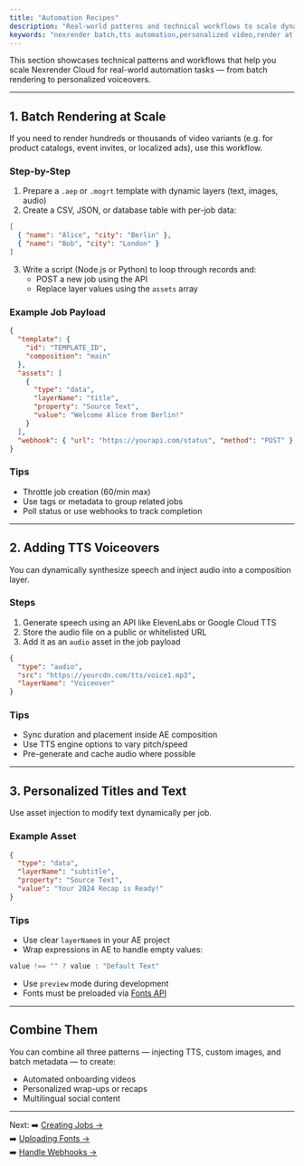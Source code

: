 ```yaml
---
title: "Automation Recipes"
description: "Real-world patterns and technical workflows to scale dynamic video rendering with Nexrender Cloud."
keywords: "nexrender batch,tts automation,personalized video,render at scale,layer override"
---
```


This section showcases technical patterns and workflows that help you scale Nexrender Cloud for real-world automation tasks — from batch rendering to personalized voiceovers.

---

## 1. Batch Rendering at Scale

If you need to render hundreds or thousands of video variants (e.g. for product catalogs, event invites, or localized ads), use this workflow.

### Step-by-Step

1. Prepare a `.aep` or `.mogrt` template with dynamic layers (text, images, audio)
2. Create a CSV, JSON, or database table with per-job data:

```json
[
  { "name": "Alice", "city": "Berlin" },
  { "name": "Bob", "city": "London" }
]
```

3. Write a script (Node.js or Python) to loop through records and:
   - POST a new job using the API
   - Replace layer values using the `assets` array

### Example Job Payload

```json
{
  "template": {
    "id": "TEMPLATE_ID",
    "composition": "main"
  },
  "assets": [
    {
      "type": "data",
      "layerName": "title",
      "property": "Source Text",
      "value": "Welcome Alice from Berlin!"
    }
  ],
  "webhook": { "url": "https://yourapi.com/status", "method": "POST" }
}
```

### Tips

- Throttle job creation (60/min max)
- Use tags or metadata to group related jobs
- Poll status or use webhooks to track completion

---

## 2. Adding TTS Voiceovers

You can dynamically synthesize speech and inject audio into a composition layer.

### Steps

1. Generate speech using an API like ElevenLabs or Google Cloud TTS
2. Store the audio file on a public or whitelisted URL
3. Add it as an `audio` asset in the job payload

```json
{
  "type": "audio",
  "src": "https://yourcdn.com/tts/voice1.mp3",
  "layerName": "Voiceover"
}
```

### Tips

- Sync duration and placement inside AE composition
- Use TTS engine options to vary pitch/speed
- Pre-generate and cache audio where possible

---

## 3. Personalized Titles and Text

Use asset injection to modify text dynamically per job.

### Example Asset

```json
{
  "type": "data",
  "layerName": "subtitle",
  "property": "Source Text",
  "value": "Your 2024 Recap is Ready!"
}
```

### Tips

- Use clear `layerName`s in your AE project
- Wrap expressions in AE to handle empty values:

```javascript
value !== "" ? value : "Default Text"
```

- Use `preview` mode during development
- Fonts must be preloaded via [Fonts API](../fonts/upload)

---

## Combine Them

You can combine all three patterns — injecting TTS, custom images, and batch metadata — to create:

- Automated onboarding videos
- Personalized wrap-ups or recaps
- Multilingual social content

---

Next:
➡️ [Creating Jobs →](../jobs/creating-jobs)\
➡️ [Uploading Fonts →](../fonts/upload)\
➡️ [Handle Webhooks →](../jobs/tracking)